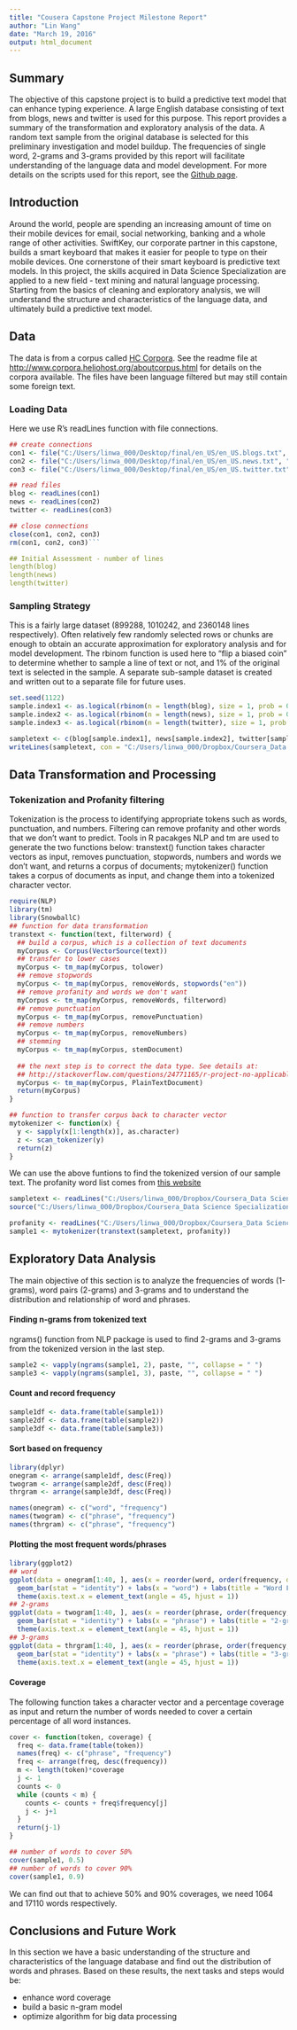 ```yaml
---
title: "Cousera Capstone Project Milestone Report"
author: "Lin Wang"
date: "March 19, 2016"
output: html_document
---
```

## Summary  

The objective of this capstone project is to build a predictive text model that can enhance typing experience. A large English database consisting of text from blogs, news and twitter is used for this purpose. This report provides a summary of the transformation and exploratory analysis of the data.  A random text sample from the original database is selected for this preliminary investigation and model buildup. The frequencies of single word, 2-grams and 3-grams provided by this report will facilitate understanding of the language data and model development. For more details on the scripts used for this report, see the [Github page](http://github.com/linwang929/data_analysis_capstone).

## Introduction  

Around the world, people are spending an increasing amount of time on their mobile devices for email, social networking, banking and a whole range of other activities. SwiftKey, our corporate partner in this capstone, builds a smart keyboard that makes it easier for people to type on their mobile devices. One cornerstone of their smart keyboard is predictive text models. In this project, the skills acquired in Data Science Specialization are applied to a new field - text mining and natural language processing. Starting from the basics of cleaning and exploratory analysis, we will understand the structure and characteristics of the language data, and ultimately build a predictive text model.  

## Data  

The data is from a corpus called [HC Corpora](www.corpora.heliohost.org). See the readme file at <http://www.corpora.heliohost.org/aboutcorpus.html> for details on the corpora available. The files have been language filtered but may still contain some foreign text. 

### Loading Data

Here we use R's readLines function with file connections. 

```r
## create connections
con1 <- file("C:/Users/linwa_000/Desktop/final/en_US/en_US.blogs.txt", "rb")
con2 <- file("C:/Users/linwa_000/Desktop/final/en_US/en_US.news.txt", "rb")
con3 <- file("C:/Users/linwa_000/Desktop/final/en_US/en_US.twitter.txt", "rb")

## read files
blog <- readLines(con1)
news <- readLines(con2)
twitter <- readLines(con3)

## close connections
close(con1, con2, con3)
rm(con1, con2, con3)```

## Initial Assessment - number of lines
length(blog)
length(news)
length(twitter)
```


### Sampling Strategy

This is a fairly large dataset (899288, 1010242, and 2360148 lines respectively). Often relatively few randomly selected rows or chunks are enough to obtain an accurate approximation for exploratory analysis and for model development. The rbinom function is used here to "flip a biased coin" to determine whether to sample a line of text or not, and 1% of the original text is selected in the sample. A separate sub-sample dataset is created and written out to a separate file for future uses. 

```r
set.seed(1122)
sample.index1 <- as.logical(rbinom(n = length(blog), size = 1, prob = 0.01))
sample.index2 <- as.logical(rbinom(n = length(news), size = 1, prob = 0.01))
sample.index3 <- as.logical(rbinom(n = length(twitter), size = 1, prob = 0.01))

sampletext <- c(blog[sample.index1], news[sample.index2], twitter[sample.index3])
writeLines(sampletext, con = "C:/Users/linwa_000/Dropbox/Coursera_Data Science Specialization/Capstone Project/sample.txt")
```

## Data Transformation and Processing

### Tokenization and Profanity filtering

Tokenization is the process to identifying appropriate tokens such as words, punctuation, and numbers. Filtering can remove profanity and other words that we don't want to predict. Tools in R pacakges NLP and tm are used to generate the two functions below: transtext() function takes character vectors as input, removes punctuation, stopwords, numbers and words we don't want, and returns a corpus of documents; mytokenizer() function takes a corpus of documents as input, and change them into a tokenized character vector. 
```r
require(NLP)
library(tm)
library(SnowballC)
## function for data transformation
transtext <- function(text, filterword) {
  ## build a corpus, which is a collection of text documents
  myCorpus <- Corpus(VectorSource(text))
  ## transfer to lower cases
  myCorpus <- tm_map(myCorpus, tolower)
  ## remove stopwords 
  myCorpus <- tm_map(myCorpus, removeWords, stopwords("en"))
  ## remove profanity and words we don't want
  myCorpus <- tm_map(myCorpus, removeWords, filterword)
  ## remove punctuation
  myCorpus <- tm_map(myCorpus, removePunctuation)
  ## remove numbers
  myCorpus <- tm_map(myCorpus, removeNumbers)
  ## stemming
  myCorpus <- tm_map(myCorpus, stemDocument)
  
  ## the next step is to correct the data type. See details at:
  ## http://stackoverflow.com/questions/24771165/r-project-no-applicable-method-for-meta-applied-to-an-object-of-class-charact
  myCorpus <- tm_map(myCorpus, PlainTextDocument)
  return(myCorpus)
}

## function to transfer corpus back to character vector
mytokenizer <- function(x) {
  y <- sapply(x[1:length(x)], as.character)
  z <- scan_tokenizer(y)
  return(z)
}
```

We can use the above funtions to find the tokenized version of our sample text. The profanity word list comes from [this website](http://www.freewebheaders.com/full-list-of-bad-words-banned-by-google/)
```r
sampletext <- readLines("C:/Users/linwa_000/Dropbox/Coursera_Data Science Specialization/Capstone Project/sample.txt")
source("C:/Users/linwa_000/Dropbox/Coursera_Data Science Specialization/Capstone Project/tokenization.R")
```
```r
profanity <- readLines("C:/Users/linwa_000/Dropbox/Coursera_Data Science Specialization/Capstone Project/badwords.txt")
sample1 <- mytokenizer(transtext(sampletext, profanity))
```

## Exploratory Data Analysis

The main objective of this section is to analyze the frequencies of words (1-grams), word pairs (2-grams) and 3-grams and to understand the distribution and relationship of word and phrases. 

#### Finding n-grams from tokenized text  

ngrams() function from NLP package is used to find 2-grams and 3-grams from the tokenized version in the last step. 

```r
sample2 <- vapply(ngrams(sample1, 2), paste, "", collapse = " ")
sample3 <- vapply(ngrams(sample1, 3), paste, "", collapse = " ")
```

#### Count and record frequency

```r
sample1df <- data.frame(table(sample1))
sample2df <- data.frame(table(sample2))
sample3df <- data.frame(table(sample3))
```

#### Sort based on frequency
```r
library(dplyr)
onegram <- arrange(sample1df, desc(Freq))
twogram <- arrange(sample2df, desc(Freq))
thrgram <- arrange(sample3df, desc(Freq))

names(onegram) <- c("word", "frequency")
names(twogram) <- c("phrase", "frequency")
names(thrgram) <- c("phrase", "frequency")
```

#### Plotting the most frequent words/phrases  

```r
library(ggplot2)
## word
ggplot(data = onegram[1:40, ], aes(x = reorder(word, order(frequency, decreasing = TRUE)), y = frequency)) + 
  geom_bar(stat = "identity") + labs(x = "word") + labs(title = "Word Frequency") + 
  theme(axis.text.x = element_text(angle = 45, hjust = 1))
## 2-grams
ggplot(data = twogram[1:40, ], aes(x = reorder(phrase, order(frequency, decreasing = TRUE)), y = frequency)) + 
  geom_bar(stat = "identity") + labs(x = "phrase") + labs(title = "2-gram Frequency") + 
  theme(axis.text.x = element_text(angle = 45, hjust = 1))
## 3-grams
ggplot(data = thrgram[1:40, ], aes(x = reorder(phrase, order(frequency, decreasing = TRUE)), y = frequency)) + 
  geom_bar(stat = "identity") + labs(x = "phrase") + labs(title = "3-gram Frequency") + 
  theme(axis.text.x = element_text(angle = 45, hjust = 1))
```

#### Coverage

The following function takes a character vector and a percentage coverage as input and return the number of words needed to cover a certain percentage of all word instances. 

```r
cover <- function(token, coverage) {
  freq <- data.frame(table(token))
  names(freq) <- c("phrase", "frequency")
  freq <- arrange(freq, desc(frequency))
  m <- length(token)*coverage
  j <- 1
  counts <- 0
  while (counts < m) {
    counts <- counts + freq$frequency[j]
    j <- j+1
  }
  return(j-1)
}
```

```r
## number of words to cover 50%
cover(sample1, 0.5)
## number of words to cover 90%
cover(sample1, 0.9)
```

We can find out that to achieve 50% and 90% coverages, we need 1064 and 17110 words respectively. 

## Conclusions and Future Work  

In this section we have a basic understanding of the structure and characteristics of the language database and find out the distribution of words and phrases. Based on these results, the next tasks and steps would be:  

* enhance word coverage  
* build a basic n-gram model  
* optimize algorithm for big data processing  
